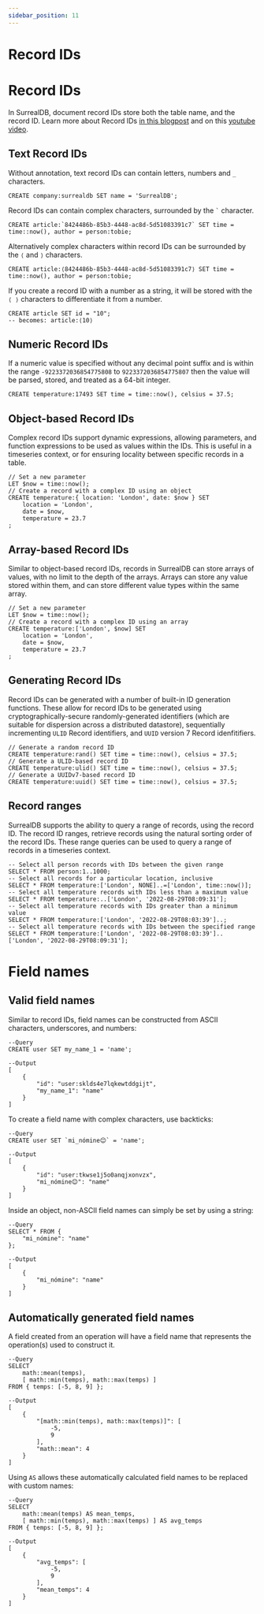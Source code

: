 ```yaml
---
sidebar_position: 11
---
```


# Record IDs

# Record IDs

In SurrealDB, document record IDs store both the table name, and the record ID. Learn more about Record IDs [in this blogpost](https://surrealdb.com/blog/the-life-changing-magic-of-surrealdb-record-ids#the-performance-at-scale) and on this [youtube video](https://www.youtube.com/watch?v=c0cqmWRYP8c).


## Text Record IDs
Without annotation, text record IDs can contain letters, numbers and `_` characters.

```surql 
CREATE company:surrealdb SET name = 'SurrealDB';
```
Record IDs can contain complex characters, surrounded by the <code>`</code>  character.

```surql
CREATE article:`8424486b-85b3-4448-ac8d-5d51083391c7` SET time = time::now(), author = person:tobie;
```
Alternatively complex characters within record IDs can be surrounded by the `⟨` and `⟩` characters.

```surql
CREATE article:⟨8424486b-85b3-4448-ac8d-5d51083391c7⟩ SET time = time::now(), author = person:tobie;
```

If you create a record ID with a number as a string, it will be stored with the `⟨ ⟩` characters to differentiate it from a number.

```surql
CREATE article SET id = "10";
-- becomes: article:⟨10⟩
```

## Numeric Record IDs
If a numeric value is specified without any decimal point suffix and is within the range `-9223372036854775808` to `9223372036854775807` then the value will be parsed, stored, and treated as a 64-bit integer.

```surql
CREATE temperature:17493 SET time = time::now(), celsius = 37.5;
```

## Object-based Record IDs
Complex record IDs support dynamic expressions, allowing parameters, and function expressions to be used as values within the IDs. This is useful in a timeseries context, or for ensuring locality between specific records in a table.

```surql
// Set a new parameter
LET $now = time::now();
// Create a record with a complex ID using an object
CREATE temperature:{ location: 'London', date: $now } SET
	location = 'London',
	date = $now,
	temperature = 23.7
;
```

## Array-based Record IDs
Similar to object-based record IDs, records in SurrealDB can store arrays of values, with no limit to the depth of the arrays. Arrays can store any value stored within them, and can store different value types within the same array.

```surql
// Set a new parameter
LET $now = time::now();
// Create a record with a complex ID using an array
CREATE temperature:['London', $now] SET
	location = 'London',
	date = $now,
	temperature = 23.7
;
```

## Generating Record IDs
Record IDs can be generated with a number of built-in ID generation functions. These allow for record IDs to be generated using cryptographically-secure randomly-generated identifiers (which are suitable for dispersion across a distributed datastore), sequentially incrementing `ULID` Record identifiers, and `UUID` version 7 Record idenfitifiers.

```surql
// Generate a random record ID
CREATE temperature:rand() SET time = time::now(), celsius = 37.5;
// Generate a ULID-based record ID
CREATE temperature:ulid() SET time = time::now(), celsius = 37.5;
// Generate a UUIDv7-based record ID
CREATE temperature:uuid() SET time = time::now(), celsius = 37.5;
```

## Record ranges
SurrealDB supports the ability to query a range of records, using the record ID. The record ID ranges, retrieve records using the natural sorting order of the record IDs. These range queries can be used to query a range of records in a timeseries context.

```surql
-- Select all person records with IDs between the given range
SELECT * FROM person:1..1000;
-- Select all records for a particular location, inclusive
SELECT * FROM temperature:['London', NONE]..=['London', time::now()];
-- Select all temperature records with IDs less than a maximum value
SELECT * FROM temperature:..['London', '2022-08-29T08:09:31'];
-- Select all temperature records with IDs greater than a minimum value
SELECT * FROM temperature:['London', '2022-08-29T08:03:39']..;
-- Select all temperature records with IDs between the specified range
SELECT * FROM temperature:['London', '2022-08-29T08:03:39']..['London', '2022-08-29T08:09:31'];
```

# Field names

## Valid field names

Similar to record IDs, field names can be constructed from ASCII characters, underscores, and numbers:

```surql
--Query
CREATE user SET my_name_1 = 'name';

--Output
[
    {
        "id": "user:sklds4e7lqkewtddgijt",
        "my_name_1": "name"
    }
]
```

To create a field name with complex characters, use backticks:

```surql
--Query
CREATE user SET `mi_nómine😊` = 'name';

--Output
[
    {
        "id": "user:tkwse1j5o0anqjxonvzx",
        "mi_nómine😊": "name"
    }
]
```

Inside an object, non-ASCII field names can simply be set by using a string:

```surql
--Query
SELECT * FROM {
    "mi_nómine": "name"
};

--Output
[
    {
        "mi_nómine": "name"
    }
]
```

## Automatically generated field names

A field created from an operation will have a field name that represents the operation(s) used to construct it.

```surql
--Query
SELECT 
    math::mean(temps),
    [ math::min(temps), math::max(temps) ]
FROM { temps: [-5, 8, 9] };

--Output
[
    {
        "[math::min(temps), math::max(temps)]": [
            -5,
            9
        ],
        "math::mean": 4
    }
]
```

Using `AS` allows these automatically calculated field names to be replaced with custom names:

```surql
--Query
SELECT 
    math::mean(temps) AS mean_temps,
    [ math::min(temps), math::max(temps) ] AS avg_temps
FROM { temps: [-5, 8, 9] };

--Output
[
    {
        "avg_temps": [
            -5,
            9
        ],
        "mean_temps": 4
    }
]
```